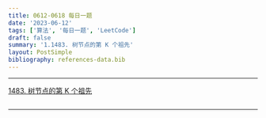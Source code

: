 ```yaml
---
title: 0612-0618 每日一题
date: '2023-06-12'
tags: ['算法', '每日一题', 'LeetCode']
draft: false
summary: '1.1483. 树节点的第 K 个祖先'
layout: PostSimple
bibliography: references-data.bib
---
```


---

[1483. 树节点的第 K 个祖先](https://leetcode.cn/problems/kth-ancestor-of-a-tree-node/)

```js

```

---
